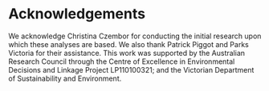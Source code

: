 Acknowledgements
================

We acknowledge Christina Czembor for conducting the initial research upon which these analyses are based. We also thank Patrick Piggot and Parks Victoria for their assistance. This work was supported by the Australian Research Council through the Centre of Excellence in Environmental Decisions and Linkage Project LP110100321; and the Victorian Department of Sustainability and Environment.
